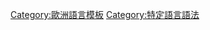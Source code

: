 {{Navbox
|name  = Romance grammars
|state = <includeonly>{{{state|collapsed}}}</includeonly>
|title = 特定[[罗曼语族]]語法
|listclass = hlist
|list1 = 
* [[加泰羅尼亞語語法]]
* [[法语语法]]
* [[伊斯特罗-罗马尼亚语语法]]
* {{le|達爾馬提亞語語法|Dalmatian grammar}}
* [[意大利语语法]]
* [[葡萄牙语语法]]
* [[罗马尼亚语语法]]
* [[西班牙语语法]]
* {{le|威尼托語語法|Venetian grammar}}
}}<noinclude>
{{collapsible option}}

[[Category:歐洲語言模板]]
[[Category:特定語言語法]]
</noinclude>